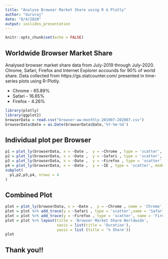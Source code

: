---
title: "Analyse Browser Market Share using R & Plotly"
author: "Gururaj"
date: "8/4/2020"
output: ioslides_presentation
---

```{r setup, include=FALSE}
knitr::opts_chunk$set(echo = FALSE)
```

## Worldwide Browser Market Share   
Analysed  browser market share data from July-2019 through July-2020. 
Chrome, Safari, Firefox and Internet Explorer accounds for
90% of world share. Data collected from https://gs.statcounter.com/ presented 
in time-series plots using R-Plotly.

- Chrome - 65.89%
- Safari - 16.65%
- Firefox - 4.26%


``` {r prep, echo = FALSE, message=FALSE}
library(plotly)
library(ggplot2)
browserData = read.csv("browser-ww-monthly-201907-202007.csv")
browserData$Date = as.Date(browserData$Date,'%Y-%m-%d')

```  


## Individual plot per Browser  
```{r plot-1, echo=FALSE,message=FALSE}
p1 = plot_ly(browserData, x = ~Date ,  y = ~Chrome , type = 'scatter', mode = 'lines+markers') %>% add_lines(name = "Chrome")
p2 = plot_ly(browserData, x = ~Date ,  y = ~Safari , type = 'scatter', mode = 'lines+markers') %>% add_lines(name = "Safari")
p3 = plot_ly(browserData, x = ~Date ,  y = ~Firefox , type = 'scatter', mode = 'lines+markers') %>% add_lines(name = "Firefox")
p4 = plot_ly(browserData, x = ~Date ,  y = ~IE , type = 'scatter', mode = 'lines+markers') %>% add_lines(name = "IE")
subplot(
  p1,p2,p3,p4, nrows = 4
)
```  



## Combined Plot

```{r plot-2, echo=FALSE,message=FALSE}
plot = plot_ly(browserData, x = ~Date ,  y = ~Chrome , name = 'Chrome',type = 'scatter', mode = 'lines+markers')
plot = plot %>% add_trace(y = ~Safari , type = 'scatter',name = 'Safari', mode = 'lines+markers')
plot = plot %>% add_trace(y = ~Firefox , type = 'scatter', name = 'Firefox',mode = 'lines+markers')
plot = plot %>% layout(title = 'Browser Market Share Worldwide',
                       xaxis = list(title = 'Duration'),
                       yaxis = list (title = '% Share')) 
plot  

```  


## Thank you!!


